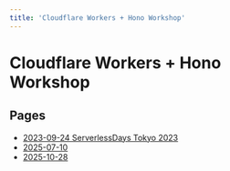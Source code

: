 ```yaml
---
title: 'Cloudflare Workers + Hono Workshop'
---
```


# Cloudflare Workers + Hono Workshop

## Pages

- [2023-09-24 ServerlessDays Tokyo 2023](/20230924)
- [2025-07-10](/20250710)
- [2025-10-28](/20251028)
